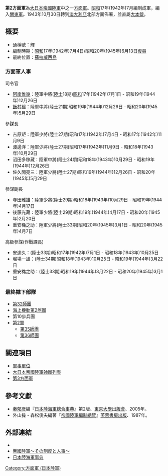 {{noteTA
|G1=地名
}}
{{japanese|japanese=第2方面軍|kana=だい2ほうめんぐん|romaji=daini-homengun}}

'''第2方面軍'''為[[大日本帝國陸軍|大日本帝國陸軍]]中之一[[方面軍|方面軍]]。[[昭和|昭和]]17年(1942年)7月編制成軍，編入[[關東軍|關東軍]]。1943年10月30日轉到[[澳大利亞|澳大利亞]]北部方面佈署，並直屬[[大本營|大本營]]。

==概要==
*通稱號：輝
*編制時期：[[昭和|昭和]]17年(1942年)7月4日/昭和20年(1945年)6月13日[[復員|復員]]
*最終位置：[[蘇拉威西島|蘇拉威西島]]

===方面軍人事===
;司令官
*[[阿南惟幾|阿南惟幾]]：陸軍中將([[日本陸軍士官學校|陸士]]18期)[[昭和|昭和]]17年(1942年)7月1日 - 昭和19年(1944年)12月26日
*[[飯村穰|飯村穰]]：陸軍中將(陸士21期)昭和19年(1944年)12月26日 - 昭和20年(1945年)5月29日

;參謀長
*吉原矩：陸軍少將(陸士27期)昭和17年(1942年)7月4日 - 昭和17年(1942年)11月9日
*渡邊洋：陸軍少將(陸士27期)昭和17年(1942年)11月9日 - 昭和18年(1943年)10月29日
*沼田多稼藏：陸軍中將(陸士24期)昭和18年(1943年)10月29日 - 昭和19年(1944年)12月26日
*佐久間亮三：陸軍少將(陸士27期)昭和19年(1944年)12月26日 - 昭和20年(1945年)5月29日

;參謀副長
*寺田雅雄：陸軍少將(陸士29期)昭和18年(1943年)10月29日 - 昭和19年(1944年)4月17日
*後藤光藏：陸軍少將(陸士29期)昭和19年(1944年)4月17日 - 昭和20年(1945年)2月20日
*重安穐之助：陸軍少將(陸士33期)昭和20年(1945年)3月1日 - 昭和20年(1945年)4月7日

;高級參謀(作戰課長)
*安達久：(陸士33期)昭和17年(1942年)7月1日 - 昭和18年(1943年)10月25日
*堀場一雄：(陸士34期)昭和18年(1943年)10月25日 - 昭和19年(1944年)3月22日
*重安穐之助：(陸士33期)昭和19年(1944年)3月22日 - 昭和20年(1945年)3月1日

=== 最終隷下部隊 ===
*[[第32師團|第32師團]]
*[[海上機動旅團#海上機動第2旅團|海上機動第2旅團]]
*第10歩兵團
*[[第2軍_(日本陸軍)|第2軍]]
**[[第35師團|第35師團]]
**[[第36師團|第36師團]]

== 關連項目 ==
*[[軍事單位|軍事單位]]
*[[大日本帝國陸軍師團列表|大日本帝國陸軍師團列表]]
*[[第3方面軍_(日本陸軍)|第3方面軍]]

==參考文獻==
*[[秦郁彦|秦郁彦]]編『[[日本陸海軍總合事典|日本陸海軍總合事典]]』第2版、[[東京大學出版會|東京大學出版會]]、2005年。
*外山操・森松俊夫編著『[[帝國陸軍編制總覽|帝國陸軍編制總覽]]』[[芙蓉書房出版|芙蓉書房出版]]、1987年。

==外部連結==
*{{cite web
| last = Wendel
| first = Marcus
| url = http://www.axishistory.com/index.php?id=6738
| title = Axis History Factbook
| work = Japanese First Area Army(第2方面軍 (日本軍))
| access-date = 2008-03-22
| archive-date = 2019-11-13
| archive-url = https://web.archive.org/web/20191113054332/https://www.axishistory.com/index.php?id=6738
| dead-url = no
}}
*[https://web.archive.org/web/20080411094145/http://imperialarmy.hp.infoseek.co.jp/ 帝國陸軍～その制度と人事～]
*[https://web.archive.org/web/20100516180653/http://homepage1.nifty.com/kitabatake/rikukaiguntop.html 日本陸海軍事典]

{{日本陸軍方面軍}}
[[Category:方面軍_(日本陸軍)|Category:方面軍 (日本陸軍)]]